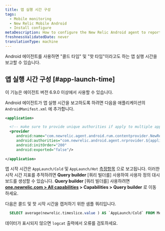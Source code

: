 ```yaml
---
title: 앱 실행 시간 구성
tags:
  - Mobile monitoring
  - New Relic Mobile Android
  - Install configure
metaDescription: How to configure the New Relic Android agent to report app launch time
freshnessValidatedDate: never
translationType: machine
---
```


Android 에이전트를 사용하면 "콜드 타임" 및 "핫 타임"이라고도 하는 앱 실행 시간을 보고할 수 있습니다.

## 앱 실행 시간 구성 [#app-launch-time]

<Callout variant="important">
  이 기능은 에이전트 버전 6.9.0 이상에서 사용할 수 있습니다.
</Callout>

Android 에이전트가 앱 실행 시간을 보고하도록 하려면 다음을 애플리케이션의 `AndroidManifest.xml` 에 추가합니다.

```xml
<application>

  <!-- make sure to provide unique authorities if apply to multiple apps on the same device -->
  <provider
     android:name="com.newrelic.agent.android.rum.contentprovider.NewRelicAppContentProvider"
     android:authorities="com.newrelic.android.agent.nrprovider.${applicationId}"
     android:initOrder="200"
     android:exported="false"/>
     
</application>
```

앱 시작 시간은 `AppLaunch/Cold` 및 `AppLaunch/Hot` [측정항목](/docs/data-apis/understand-data/new-relic-data-types/#metrics) 으로 보고됩니다. 이러한 시작 시간 지표를 추적하려면 **Query builder** \[쿼리 빌더를] 사용하여 사용자 정의 대시보드를 생성할 수 있습니다. **Query builder** \[쿼리 빌더를] 사용하려면 **[one.newrelic.com > All capabilities](https://one.newrelic.com/all-capabilities) > Capabilities > Query builder** 로 이동하세요.

다음은 콜드 및 핫 시작 시간을 캡처하기 위한 샘플 쿼리입니다.

```sql
  SELECT average(newrelic.timeslice.value ) AS `AppLaunch/Cold` FROM Metric WHERE metricTimesliceName = ‘AppLaunch/Cold’ AND `entity.guid` = ‘your app token here’ SINCE 1664218800000 UNTIL 1664220600000 TIMESERIES
```

데이터가 표시되지 않으면 `logcat` 출력에서 오류를 검토하세요.